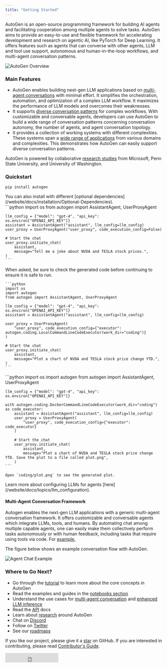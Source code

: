 ```yaml
---
title: "Getting Started"
---
```


AutoGen is an open-source programming framework for building AI agents and facilitating
cooperation among multiple agents to solve tasks. AutoGen aims to provide an easy-to-use
and flexible framework for accelerating development and research on agentic AI,
like PyTorch for Deep Learning. It offers features such as agents that can converse
with other agents, LLM and tool use support, autonomous and human-in-the-loop workflows,
and multi-agent conversation patterns.

![AutoGen Overview](/website/static/img/autogen_agentchat.webp)

### Main Features

- AutoGen enables building next-gen LLM applications based on [multi-agent
  conversations](/website/docs/Use-Cases/agent_chat) with minimal effort. It simplifies
  the orchestration, automation, and optimization of a complex LLM workflow. It
  maximizes the performance of LLM models and overcomes their weaknesses.
- It supports [diverse conversation
  patterns](/website/docs/Use-Cases/agent_chat#supporting-diverse-conversation-patterns)
  for complex workflows. With customizable and conversable agents, developers can
  use AutoGen to build a wide range of conversation patterns concerning
  conversation autonomy, the number of agents, and agent conversation topology.
- It provides a collection of working systems with different complexities. These
  systems span a [wide range of
  applications](/website/docs/Use-Cases/agent_chat#diverse-applications-implemented-with-autogen)
  from various domains and complexities. This demonstrates how AutoGen can
  easily support diverse conversation patterns.

AutoGen is powered by collaborative [research studies](/website/docs/Research) from
Microsoft, Penn State University, and University of Washington.

### Quickstart

```
pip install autogen
```

<div class="tip">
  <Tip>
    You can also install with different [optional
    dependencies](/website/docs/installation/Optional-Dependencies).
  </Tip>
</div>

<Tabs>
  <Tab title="No code execution">
    ```python
    import os
    from autogen import AssistantAgent, UserProxyAgent

    llm_config = {"model": "gpt-4", "api_key": os.environ["OPENAI_API_KEY"]}
    assistant = AssistantAgent("assistant", llm_config=llm_config)
    user_proxy = UserProxyAgent("user_proxy", code_execution_config=False)

    # Start the chat
    user_proxy.initiate_chat(
        assistant,
        message="Tell me a joke about NVDA and TESLA stock prices.",
    )
    ```

  </Tab>
  
  <Tab title="Local execution">
    <div class="warning">
      <Warning>
        When asked, be sure to check the generated code before continuing to ensure it is safe to run.
      </Warning>
    </div>

    ```python
    import os
    import autogen
    from autogen import AssistantAgent, UserProxyAgent

    llm_config = {"model": "gpt-4", "api_key": os.environ["OPENAI_API_KEY"]}
    assistant = AssistantAgent("assistant", llm_config=llm_config)

    user_proxy = UserProxyAgent(
        "user_proxy", code_execution_config={"executor": autogen.coding.LocalCommandLineCodeExecutor(work_dir="coding")}
    )

    # Start the chat
    user_proxy.initiate_chat(
        assistant,
        message="Plot a chart of NVDA and TESLA stock price change YTD.",
    )
    ```

  </Tab>
  
  <Tab title="Docker execution">
    ```python
    import os
    import autogen
    from autogen import AssistantAgent, UserProxyAgent

    llm_config = {"model": "gpt-4", "api_key": os.environ["OPENAI_API_KEY"]}

    with autogen.coding.DockerCommandLineCodeExecutor(work_dir="coding") as code_executor:
        assistant = AssistantAgent("assistant", llm_config=llm_config)
        user_proxy = UserProxyAgent(
            "user_proxy", code_execution_config={"executor": code_executor}
        )

        # Start the chat
        user_proxy.initiate_chat(
            assistant,
            message="Plot a chart of NVDA and TESLA stock price change YTD. Save the plot to a file called plot.png",
        )
    ```

    Open `coding/plot.png` to see the generated plot.

  </Tab>
</Tabs>

<div class="tip">
  <Tip>
    Learn more about configuring LLMs for agents
    [here](/website/docs/topics/llm_configuration).
  </Tip>
</div>

#### Multi-Agent Conversation Framework

Autogen enables the next-gen LLM applications with a generic multi-agent conversation framework. It offers customizable and conversable agents which integrate LLMs, tools, and humans.
By automating chat among multiple capable agents, one can easily make them collectively perform tasks autonomously or with human feedback, including tasks that require using tools via code. For [example](https://github.com/ag2ai/ag2/blob/main/test/twoagent.py),

The figure below shows an example conversation flow with AutoGen.

![Agent Chat Example](/website/static/img/chat_example.webp)

### Where to Go Next?

- Go through the [tutorial](/website/docs/tutorial/introduction) to learn more about the core concepts in AutoGen
- Read the examples and guides in the [notebooks section](/notebook)
- Understand the use cases for [multi-agent conversation](/website/docs/Use-Cases/agent_chat) and [enhanced LLM inference](/website/docs/Use-Cases/enhanced_inference)
- Read the [API](/website/docs/reference/agentchat/conversable_agent/) docs
- Learn about [research](/website/docs/Research) around AutoGen
- Chat on [Discord](https://aka.ms/autogen-dc)
- Follow on [Twitter](https://twitter.com/Chi_Wang_)
- See our [roadmaps](https://aka.ms/autogen-roadmap)

If you like our project, please give it a [star](https://github.com/ag2ai/ag2/stargazers) on GitHub. If you are interested in contributing, please read [Contributor's Guide](/website/docs/contributor-guide/contributing).

<iframe
  src="https://ghbtns.com/github-btn.html?user=ag2ai&amp;repo=autogen&amp;type=star&amp;count=true&amp;size=large"
  frameborder="0"
  scrolling="0"
  width="170"
  height="30"
  title="GitHub"
></iframe>
